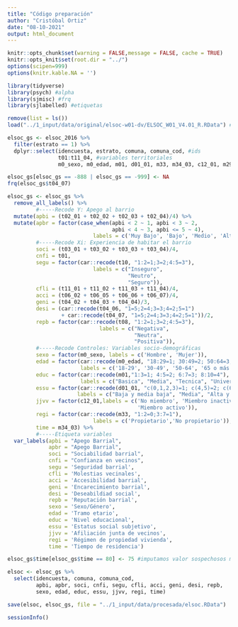```yaml
---
title: "Código preparación"
author: "Cristóbal Ortiz"
date: "08-10-2021"
output: html_document
---
```

```r
knitr::opts_chunk$set(warning = FALSE,message = FALSE, cache = TRUE)
knitr::opts_knit$set(root.dir = "../")
options(scipen=999)
options(knitr.kable.NA = '')
```

```r
library(tidyverse)
library(psych) #alpha
library(sjmisc) #frq
library(sjlabelled) #etiquetas
```

```r
remove(list = ls())
load("../1_input/data/original/elsoc-w01-dv/ELSOC_W01_V4.01_R.RData") #base de datos ola 1
```

```r
elsoc_gs <- elsoc_2016 %>% 
  filter(estrato == 1) %>% 
  dplyr::select(idencuesta, estrato, comuna, comuna_cod, #ids
                t01:t11_04, #variables territoriales
                m0_sexo, m0_edad, m01, d01_01, m33, m34_03, c12_01, m29, m30, nhogar1) #sociodemográficas

elsoc_gs[elsoc_gs == -888 | elsoc_gs == -999] <- NA
frq(elsoc_gs$t04_07)
```

```r
elsoc_gs <- elsoc_gs %>% 
  remove_all_labels() %>% 
         #-----Recode Y: Apego al barrio
  mutate(apbi = (t02_01 + t02_02 + t02_03 + t02_04)/4) %>% 
  mutate(apbr = factor(case_when(apbi < 2 ~ 1, apbi < 3 ~ 2,
                                 apbi < 4 ~ 3, apbi <= 5 ~ 4),
                           labels = c('Muy Bajo', 'Bajo', 'Medio', 'Alto')),
         #-----Recode Xi: Experiencia de habitar el barrio
         soci = (t03_01 + t03_02 + t03_03 + t03_04)/4,
         cnfi = t01,
         segu = factor(car::recode(t10, "1:2=1;3=2;4:5=3"),
                           labels = c("Inseguro",
                                      "Neutro",
                                      "Seguro")),
         cfli = (t11_01 + t11_02 + t11_03 + t11_04)/4,
         acci = (t06_02 + t06_05 + t06_06 + t06_07)/4,
         geni = (t04_02 + t04_03 + t04_04)/3,
         desi = (car::recode(t04_06, "1=5;2=4;3=3;4=2;5=1") 
                 + car::recode(t04_07, "1=5;2=4;3=3;4=2;5=1"))/2,
         repb = factor(car::recode(t08, "1:2=1;3=2;4:5=3"),
                             labels = c("Negativa",
                                        "Neutra", 
                                        "Positiva")),
         #-----Recode Controles: Variables socio-demográficas
         sexo = factor(m0_sexo, labels = c('Hombre', 'Mujer')),
         edad = factor(car::recode(m0_edad, "18:29=1; 30:49=2; 50:64=3; 65:150=4"),
                       labels = c('18-29', '30-49', '50-64', '65 o más')),
         educ = factor(car::recode(m01,"1:3=1; 4:5=2; 6:7=3; 8:10=4"),
                       labels = c("Basica", "Media", "Tecnica", "Universitaria")),
         essu = factor(car::recode(d01_01, "c(0,1,2,3)=1; c(4,5)=2; c(6,7,8,9,10)=3"),
                      labels = c("Baja y media baja", "Media", "Alta y media alta")),
         jjvv = factor(c12_01,labels = c('No miembro', 'Miembro inactivo',
                                         'Miembro activo')),
         regi = factor(car::recode(m33, "1:2=0;3:7=1"),
                           labels = c('Propietario','No propietario')),
         time = m34_03) %>% 
         #-----Etiqueta variables
  var_labels(apbi = "Apego Barrial",
             apbr = "Apego Barrial",
             soci = "Sociabilidad barrial",
             cnfi = "Confianza en vecinos",
             segu = 'Seguridad barrial',
             cfli = 'Molestias vecinales',
             acci = 'Accesibilidad barrial',
             geni = 'Encarecimiento barrial',
             desi = 'Deseabildiad social',
             repb = 'Reputación barrial',
             sexo = 'Sexo/Género',
             edad = 'Tramo etario',
             educ = 'Nivel educacional',
             essu = 'Estatus social subjetivo',
             jjvv = 'Afiliación junta de vecinos',
             regi = 'Régimen de propiedad vivienda',
             time = 'Tiempo de residencia') 

elsoc_gs$time[elsoc_gs$time == 80] <- 75 #imputamos valor sospechosos manualmente
```

```r
elsoc <- elsoc_gs %>%
  select(idencuesta, comuna, comuna_cod, 
         apbi, apbr, soci, cnfi, segu, cfli, acci, geni, desi, repb, 
         sexo, edad, educ, essu, jjvv, regi, time)

save(elsoc, elsoc_gs, file = "../1_input/data/procesada/elsoc.RData")
```

```r
sessionInfo()
```

